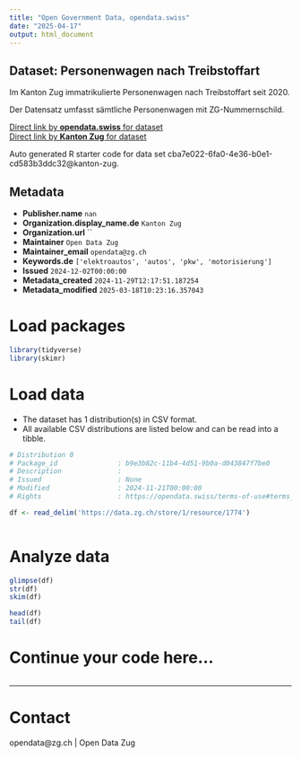 ```yaml
---
title: "Open Government Data, opendata.swiss"
date: "2025-04-17"
output: html_document
---
```


## Dataset: Personenwagen nach Treibstoffart

Im Kanton Zug immatrikulierte Personenwagen nach Treibstoffart seit 2020.

Der Datensatz umfasst sämtliche Personenwagen mit ZG-Nummernschild.

[Direct link by **opendata.swiss** for dataset](https://opendata.swiss/de/dataset/personenwagen-nach-treibstoffart)<br>
[Direct link by **Kanton Zug** for dataset]()

Auto generated R starter code for data set cba7e022-6fa0-4e36-b0e1-cd583b3ddc32@kanton-zug.

## Metadata

- **Publisher.name** `nan`
- **Organization.display_name.de** `Kanton Zug`
- **Organization.url** ``
- **Maintainer** `Open Data Zug`
- **Maintainer_email** `opendata@zg.ch`
- **Keywords.de** `['elektroautos', 'autos', 'pkw', 'motorisierung']`
- **Issued** `2024-12-02T00:00:00`
- **Metadata_created** `2024-11-29T12:17:51.187254`
- **Metadata_modified** `2025-03-18T10:23:16.357043`


# Load packages

```r

library(tidyverse)
library(skimr)

```

# Load data

-   The dataset has 1 distribution(s) in CSV format.
-   All available CSV distributions are listed below and can be read into a tibble.

```r

# Distribution 0
# Package_id               : b9e3b82c-11b4-4d51-9b0a-d043847f7be0
# Description              : 
# Issued                   : None
# Modified                 : 2024-11-21T00:00:00
# Rights                   : https://opendata.swiss/terms-of-use#terms_by

df <- read_delim('https://data.zg.ch/store/1/resource/1774')



```

# Analyze data

```r

glimpse(df)
str(df)
skim(df)

head(df)
tail(df)

```

# Continue your code here...

```r

```

------------------------------------------------------------------------

# Contact

opendata@zg.ch | Open Data Zug
